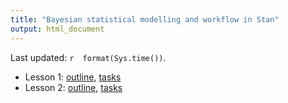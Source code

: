 ```yaml
---
title: "Bayesian statistical modelling and workflow in Stan"
output: html_document
---
```


Last updated: `r  format(Sys.time())`.

- Lesson 1: [outline](lesson1.html), [tasks](lesson1-tasks.html)
- Lesson 2: [outline](lesson2.html), [tasks](lesson2-tasks.html)
<!-- 
- Lesson 3: [outline](lesson3.html), [tasks](lesson3-tasks.html)
- Lesson 4: [outline](lesson4.html), [tasks](lesson4-tasks.html)
- Lesson 5: [outline](lesson5.html), [tasks](lesson5-tasks.html)
- Lesson 6: [outline](lesson6.html), (no tasks given)
-->
